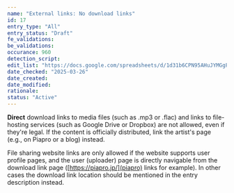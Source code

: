 ```yaml
---
name: "External links: No download links"
id: 17
entry_type: "All"
entry_status: "Draft"
fe_validations:
be_validations:
occurance: 960
detection_script:
edit_list: "https://docs.google.com/spreadsheets/d/1d31b6CPN95AHuJYMGgPJS0jVGmyvD9ii-vVVBrERmPU"
date_checked: "2025-03-26"
date_created:
date_modified:
rationale:
status: "Active"
---
```


**Direct** download links to media files (such as .mp3 or .flac) and links to file-hosting services (such as Google Drive or Dropbox) are not allowed, even if they're legal. If the content is officially distributed, link the artist's page (e.g., on Piapro or a blog) instead.

File sharing website links are only allowed if the website supports user profile pages, and the user (uploader) page is directly navigable from the download link page ([https://piapro.jp/](piapro) links for example). In other cases the download link location should be mentioned in the entry description instead.